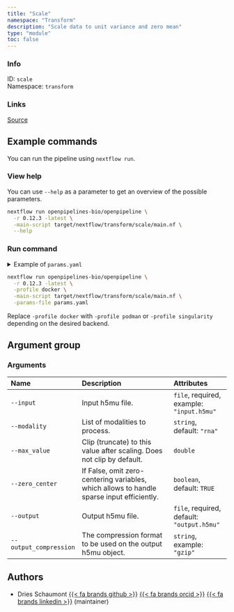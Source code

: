 ```yaml
---
title: "Scale"
namespace: "Transform"
description: "Scale data to unit variance and zero mean"
type: "module"
toc: false
---
```


::: {.column-margin}

### Info

ID: `scale`  
Namespace: `transform`

### Links
[Source](https://github.com/openpipelines-bio/openpipeline/blob/0.12.3/./src/transform/scaling){.btn-action .btn-sm .btn-info .btn role="button"}

:::



## Example commands

You can run the pipeline using `nextflow run`.

### View help

You can use `--help` as a parameter to get an overview of the possible parameters.

```bash
nextflow run openpipelines-bio/openpipeline \
  -r 0.12.3 -latest \
  -main-script target/nextflow/transform/scale/main.nf \
  --help
```

### Run command

<details>
<summary>Example of `params.yaml`</summary>
```yaml
# Arguments
input: # please fill in - example: "input.h5mu"
modality: "rna"
# max_value: 123.0
zero_center: true
# output: "$id.$key.output.h5mu"
# output_compression: "gzip"

# Nextflow input-output arguments
publish_dir: # please fill in - example: "output/"
# param_list: "my_params.yaml"
```
</details>

```bash
nextflow run openpipelines-bio/openpipeline \
  -r 0.12.3 -latest \
  -profile docker \
  -main-script target/nextflow/transform/scale/main.nf \
  -params-file params.yaml
```

:::{.callout-note}
Replace `-profile docker` with `-profile podman` or `-profile singularity` depending on the desired backend.
:::

## Argument group

### Arguments

|Name                   |Description                                                                               |Attributes                                 |
|:----------------------|:-----------------------------------------------------------------------------------------|:------------------------------------------|
|`--input`              |Input h5mu file.                                                                          |`file`, required, example: `"input.h5mu"`  |
|`--modality`           |List of modalities to process.                                                            |`string`, default: `"rna"`                 |
|`--max_value`          |Clip (truncate) to this value after scaling. Does not clip by default.                    |`double`                                   |
|`--zero_center`        |If False, omit zero-centering variables, which allows to handle sparse input efficiently. |`boolean`, default: `TRUE`                 |
|`--output`             |Output h5mu file.                                                                         |`file`, required, default: `"output.h5mu"` |
|`--output_compression` |The compression format to be used on the output h5mu object.                              |`string`, example: `"gzip"`                |

## Authors


  * Dries Schaumont [{{< fa brands github >}}](https://github.com/DriesSchaumont) [{{< fa brands orcid >}}](https://orcid.org/0000-0002-4389-0440) [{{< fa brands linkedin >}}](https://linkedin.com/in/dries-schaumont) (maintainer)
